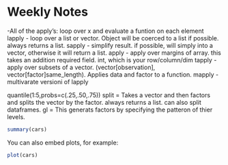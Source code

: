 Weekly Notes
========================================================

-All of the apply's: loop over x and evaluate a funtion on each element
lapply  - loop over a list or vector.  Object will be coerced to a list if possible.  always returns a list.
sapply  - simplify result.  if possible, will simply into a vector, otherwise it will return a list.
apply   - apply over margins of array.  this takes an addition required field.  int, which is your row/column/dim
tapply  - apply over subsets of a vector.  (vector[observation], vector[factor]same_length).  Applies data and factor to a function.
mapply  - multivarate versioni of lapply

quantile(1:5,probs=c(.25,.50,.75))
split = Takes a vector and then factors and splits the vector by the factor.  always returns a list.  can also split dataframes.
gl = This generats factors by specifying the patteron of thier levels.
```r
summary(cars)
```

You can also embed plots, for example:

```r
plot(cars)
```

